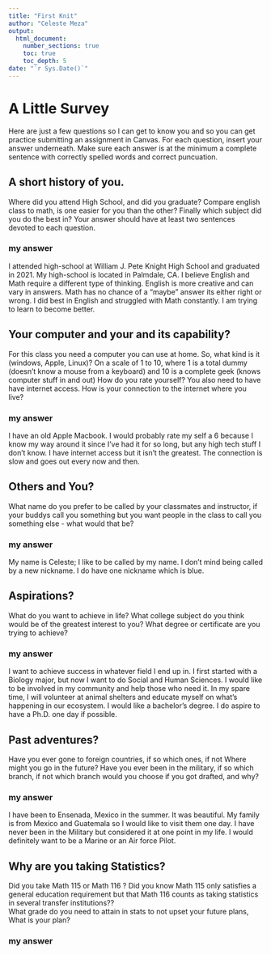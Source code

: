 ```yaml
---
title: "First Knit"
author: "Celeste Meza"
output: 
  html_document:
    number_sections: true
    toc: true
    toc_depth: 5
date: "`r Sys.Date()`"   
---
```


# A Little Survey

Here are just a few questions so I can get to know you and so you can get practice submitting an assignment in Canvas.  For each question, insert your answer underneath. Make sure each answer is at the minimum a complete sentence with correctly spelled words and correct puncuation. 

## A short history of you.  
Where did you attend High School, and did you graduate? Compare english class to math, is one easier for you than the other? Finally which subject did you do the best in? Your answer should have at least two sentences devoted to each question.  
  
### my answer     
I attended high-school at William J. Pete Knight High School and graduated in 2021. My high-school is located in Palmdale, CA. I believe English and Math require a different type of thinking. English is more creative and can vary in answers. Math has no chance of a "maybe" answer its either right or wrong. I did best in English and struggled with Math constantly. I am trying to learn to become better.   

     


## Your computer and your and its capability?  
 For this class  you need a computer you can use at home.  So, what kind is it (windows, Apple, Linux)?  On a scale of 1 to 10, where 1 is a total dummy (doesn't know a mouse from a keyboard) and 10 is a complete geek (knows computer stuff in and out) How do you rate yourself?  You also need to have have internet access. How is your connection to the internet where you live?

### my answer   
I have an old Apple Macbook. I would probably rate my self a 6 because I know my way around it since I've had it for so long, but any high tech stuff I don't know. I have internet access but it isn't the greatest. The connection is slow and goes out every now and then.  
   
  

## Others and You?   
What name do you prefer to be called by your classmates and instructor, if your buddys call you something but you want people in the class to call you something else - what would that be? 

### my answer     
My name is Celeste; I like to be called by my name. I don't mind being called by a new nickname. I do have one nickname which is blue. 





## Aspirations?   
What do you want to achieve in life?  What college subject do you think would be of the greatest interest to you? What degree or certificate are you trying to achieve?

### my answer     
I want to achieve success in whatever field I end up in. I first started with a Biology major, but now I want to do Social and Human Sciences. I would like to be involved in my community and help those who need it. In my spare time, I will volunteer at animal shelters and educate myself on what's happening in our ecosystem. I would like a bachelor's degree. I do aspire to have a Ph.D. one day if possible. 
   
 




## Past adventures?  
Have you ever gone to foreign countries, if so which ones, if not Where might you go in the future?  Have you ever been in the military, if so which branch, if not which branch would you choose if you got drafted, and why?

### my answer     
I have been to Ensenada, Mexico in the summer. It was beautiful. My family is from Mexico and Guatemala so I would like to visit them one day. I have never been in the Military but considered it at one point in my life. I would definitely want to be a Marine or an Air force Pilot.    
   
  




## Why are you taking Statistics?  
Did you take Math 115 or Math 116 ?  Did you know Math 115 only satisfies a general education requirement but that Math 116 counts as taking statistics in several transfer institutions??  
What grade do you need to attain in stats to not upset your future plans, What is your plan?  
 

### my answer     
  
   
 






  





